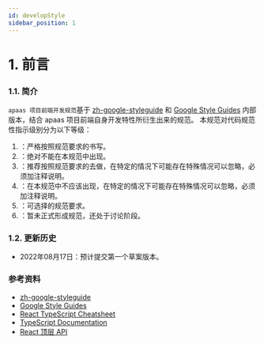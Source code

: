 ```yaml
---
id: developStyle
sidebar_position: 1
---
```



# 1. 前言

### 1.1. 简介

`apaas 项目前端开发规范`基于 [zh-google-styleguide](https://github.com/zh-google-styleguide/zh-google-styleguide) 和 [Google Style Guides](https://github.com/google/styleguide) 内部版本，结合 apaas 项目前端自身开发特性所衍生出来的规范。
本规范对代码规范性指示级别分为以下等级：

1. <IntroTag type={TagType.must} />：严格按照规范要求的书写。
2. <IntroTag type={TagType.forbidden} />：绝对不能在本规范中出现。
3. <IntroTag type={TagType.should} />：推荐按照规范要求的去做，在特定的情况下可能存在特殊情况可以忽略，必须加注释说明。
4. <IntroTag type={TagType.shouldNot} />：在本规范中不应该出现，在特定的情况下可能存在特殊情况可以忽略，必须加注释说明。
5. <IntroTag type={TagType.optional} />：可选择的规范要求。
6. <IntroTag type={TagType.draft} />：暂未正式形成规范，还处于讨论阶段。

### 1.2. 更新历史

* 2022年08月17日：预计提交第一个草案版本。

### 参考资料
- [zh-google-styleguide](https://github.com/zh-google-styleguide/zh-google-styleguide)
- [Google Style Guides](https://github.com/google/styleguide)
- [React TypeScript Cheatsheet](https://react-typescript-cheatsheet.netlify.app/docs/basic/troubleshooting/operators)
- [TypeScript Documentation](https://www.typescriptlang.org/docs/handbook/)
- [React 顶层 API](https://zh-hans.reactjs.org/docs/react-api.html)

